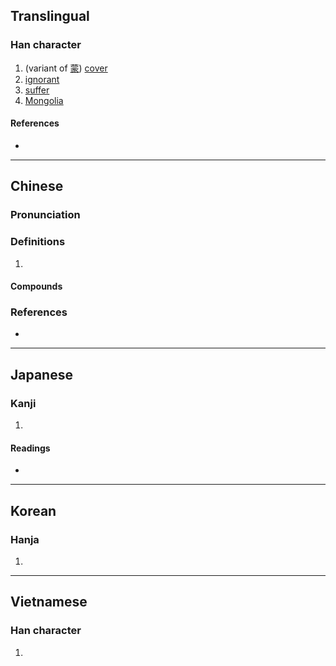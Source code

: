 {{also|蒙}}
{{character info/new}}
{{character info|0x2F8AF}}
==Translingual==

===Han character===
{{Han char|rn=61|rad=心|as=14|sn=17|four=94032|canj=PTBO|ids=⿰忄蒙}}

# (variant of [[蒙]]) [[cover]]
# [[ignorant]]
# [[suffer]]
# [[Mongolia]]

====References====
* {{Han ref|kx=0406.360|dkj=11375|dj=0747.290|hdz=42360.040|uh=61DE|ud=25054|bh=ECE7|bd=60647}}

----

==Chinese==
{{zh-forms|s=蒙}}

===Pronunciation===
{{zh-pron
|m=méng,měng
|c=mung5
|cat=
}}

===Definitions===
{{zh-hanzi}}

# {{rfdef|zh}}

====Compounds====
{{zh-der|懞懂|懞直|放懞掙}}

===References===
* {{R:twedu|B01215}}

----

==Japanese==

===Kanji===
{{ja-kanji|grade=|rs=心14}}

# {{defn|lang=ja|sort=心14}}

====Readings====
* {{ja-readings
|goon=む
|kanon=ぼう
|kanyoon=もう
|kun=あつ-い
}}

----

==Korean==

===Hanja===
{{ko-hanja|hangeul=몽|eumhun=|rv=mong|mr=mong|y=mong}}

# {{defn|lang=ko|sort=心14}}

----

==Vietnamese==

===Han character===
{{vi-readings|rs=心14|hanviet=mong}}

# {{defn|lang=vi|sort=心14}}